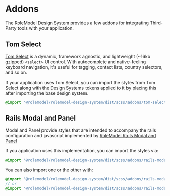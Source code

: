 
<Meta title="Overview/Addons" />

# Addons

The RoleModel Design System provides a few addons for integrating Third-Party tools with your application.

## Tom Select

[Tom Select](https://tom-select.js.org/) is a dynamic, framework agnostic, and lightweight (~16kb gzipped) `<select>` UI control. With autocomplete and native-feeling keyboard navigation, it's useful for tagging, contact lists, country selectors, and so on.

If your application uses Tom Select, you can import the styles from Tom Select along with the Design Systems tokens applied to it by placing this after importing the base design system.
```scss
@import '@rolemodel/rolemodel-design-system/dist/scss/addons/tom-select';
```

## Rails Modal and Panel

Modal and Panel provide styles that are intended to accompany the rails configuration and javascript implemented by [RoleModel Rails Modal and Panel](https://github.com/RoleModel/rolemodel_rails/tree/master/lib/generators/rolemodel/modals)

If you application uses this implementation, you can import the styles via:
```scss
@import '@rolemodel/rolemodel-design-system/dist/scss/addons/rails-modal-and-panel';
```

You can also import one or the other with:
```scss
@import '@rolemodel/rolemodel-design-system/dist/scss/addons/rails-modal-and-panel/modal';
// or
@import '@rolemodel/rolemodel-design-system/dist/scss/addons/rails-modal-and-panel/panel';
```
